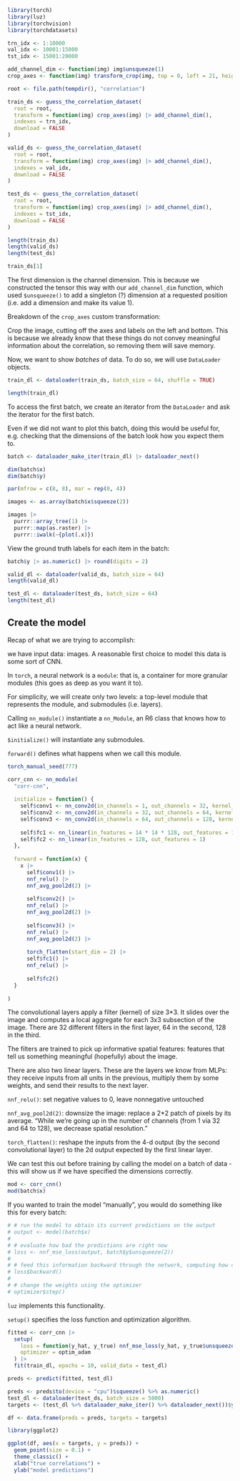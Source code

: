 ```r
library(torch)
library(luz)
library(torchvision)
library(torchdatasets)
```

```r
trn_idx <- 1:10000
val_idx <- 10001:15000
tst_idx <- 15001:20000

add_channel_dim <- function(img) img$unsqueeze(1)
crop_axes <- function(img) transform_crop(img, top = 0, left = 21, height = 131, width = 130)

root <- file.path(tempdir(), "correlation")

train_ds <- guess_the_correlation_dataset(
  root = root,
  transform = function(img) crop_axes(img) |> add_channel_dim(),
  indexes = trn_idx,
  download = FALSE
)
```

```r
valid_ds <- guess_the_correlation_dataset(
  root = root,
  transform = function(img) crop_axes(img) |> add_channel_dim(),
  indexes = val_idx,
  download = FALSE
)

test_ds <- guess_the_correlation_dataset(
  root = root,
  transform = function(img) crop_axes(img) |> add_channel_dim(),
  indexes = tst_idx,
  download = FALSE
)
```

```r
length(train_ds)
length(valid_ds)
length(test_ds)
```

```r
train_ds[1]
```

The first dimension is the channel dimension. This is because we constructed the tensor this way with our `add_channel_dim` function, which used `$unsqueeze()` to add a singleton (?) dimension at a requested position (i.e. add a dimension and make its value 1).

Breakdown of the `crop_axes` custom transformation:

Crop the image, cutting off the axes and labels on the left and bottom. This is because we already know that these things do not convey meaningful information about the correlation, so removing them will save memory.

Now, we want to show *batches* of data. To do so, we will use `DataLoader` objects.

```r
train_dl <- dataloader(train_ds, batch_size = 64, shuffle = TRUE)

length(train_dl)
```

To access the first batch, we create an iterator from the `DataLoader` and ask the iterator for the first batch.

Even if we did not want to plot this batch, doing this would be useful for, e.g. checking that the dimensions of the batch look how you expect them to.

```r
batch <- dataloader_make_iter(train_dl) |> dataloader_next()

dim(batch$x)
dim(batch$y)
```

```r
par(mfrow = c(8, 8), mar = rep(0, 4))

images <- as.array(batch$x$squeeze(2))

images |>
  purrr::array_tree(1) |>
  purrr::map(as.raster) |>
  purrr::iwalk(~{plot(.x)})
```

View the ground truth labels for each item in the batch:

```r
batch$y |> as.numeric() |> round(digits = 2)
```

```r
valid_dl <- dataloader(valid_ds, batch_size = 64)
length(valid_dl)
```

```r
test_dl <- dataloader(test_ds, batch_size = 64)
length(test_dl)
```

## Create the model

Recap of what we are trying to accomplish:

we have input data: images. A reasonable first choice to model this data is some sort of CNN. 

In `torch`, a neural network is a `module`: that is, a container for more granular modules (this goes as deep as you want it to).

For simplicity, we will create only two levels: a top-level module that represents the module, and submodules (i.e. layers).

Calling `nn_module()` instantiate a `nn_Module`, an R6 class that knows how to act like a neural network.

`$initialize()` will instantiate any submodules.

`forward()` defines what happens when we call this module.

```r
torch_manual_seed(777)

corr_cnn <- nn_module(
  "corr-cnn",
  
  initialize = function() {
    self$conv1 <- nn_conv2d(in_channels = 1, out_channels = 32, kernel_size = 3)
    self$conv2 <- nn_conv2d(in_channels = 32, out_channels = 64, kernel_size = 3)
    self$conv3 <- nn_conv2d(in_channels = 64, out_channels = 128, kernel_size = 3)
    
    self$fc1 <- nn_linear(in_features = 14 * 14 * 128, out_features = 128)
    self$fc2 <- nn_linear(in_features = 128, out_features = 1)
  },
  
  forward = function(x) {
    x |>
      self$conv1() |>
      nnf_relu() |>
      nnf_avg_pool2d(2) |>
      
      self$conv2() |>
      nnf_relu() |>
      nnf_avg_pool2d(2) |>
      
      self$conv3() |>
      nnf_relu() |>
      nnf_avg_pool2d(2) |>
      
      torch_flatten(start_dim = 2) |>
      self$fc1() |>
      nnf_relu() |>
      
      self$fc2()
  }
  
)
```

The convolutional layers apply a filter (kernel) of size 3*3. It slides over the image and computes a local aggregate for each 3x3 subsection of the image. There are 32 different filters in the first layer, 64 in the second, 128 in the third.

The filters are trained to pick up informative spatial features: features that tell us something meaningful (hopefully) about the image.

There are also two linear layers. These are the layers we know from MLPs: they receive inputs from all units in the previous, multiply them by some weights, and send their results to the next layer.

`nnf_relu()`: set negative values to 0, leave nonnegative untouched

`nnf_avg_pool2d(2)`: downsize the image: replace a 2*2 patch of pixels by its average. "While we're going up in the number of channels (from 1 via 32 and 64 to 128), we decrease spatial resolution."

`torch_flatten()`: reshape the inputs from the 4-d output (by the second convolutional layer) to the 2d output expected by the first linear layer.

We can test this out before training by calling the model on a batch of data - this will show us if we have specified the dimensions correctly.

```r
mod <- corr_cnn()
mod(batch$x)
```

If you wanted to train the model "manually", you would do something like this for every batch:

```r
# # run the model to obtain its current predictions on the output
# output <- model(batch$x)
# 
# # evaluate how bad the predictions are right now
# loss <- nnf_mse_loss(output, batch$y$unsqueeze(2))
# 
# # feed this information backward through the network, computing how changes to the weights would make the loss smaller
# loss$backward()
# 
# # change the weights using the optimizer
# optimizer$step()
```

`luz` implements this functionality.

`setup()` specifies the loss function and optimization algorithm.

```r
fitted <- corr_cnn |>
  setup(
    loss = function(y_hat, y_true) nnf_mse_loss(y_hat, y_true$unsqueeze(2)),
    optimizer = optim_adam
  ) |>
  fit(train_dl, epochs = 10, valid_data = test_dl)
```

```r
preds <- predict(fitted, test_dl)
```

```r
preds <- preds$to(device = "cpu")$squeeze() %>% as.numeric()
test_dl <- dataloader(test_ds, batch_size = 5000)
targets <- (test_dl %>% dataloader_make_iter() %>% dataloader_next())$y %>% as.numeric()

df <- data.frame(preds = preds, targets = targets)

library(ggplot2)

ggplot(df, aes(x = targets, y = preds)) +
  geom_point(size = 0.1) +
  theme_classic() +
  xlab("true correlations") +
  ylab("model predictions")
```



